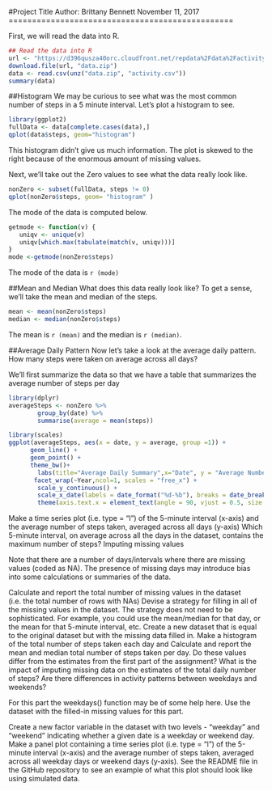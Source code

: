 #Project Title
Author: Brittany Bennett
November 11, 2017  
================================================

First, we will read the data into R.
```r
## Read the data into R
url <- "https://d396qusza40orc.cloudfront.net/repdata%2Fdata%2Factivity.zip"
download.file(url, "data.zip")
data <- read.csv(unz("data.zip", "activity.csv"))
summary(data)
```

##Histogram
We may be curious to see what was the most common number of steps in a 5 minute interval. Let's plot a histogram to see.

```r
library(ggplot2)
fullData <- data[complete.cases(data),]
qplot(data$steps, geom="histogram")
```

This histogram didn't give us much information. The plot is skewed to the right because of the enormous amount of missing values.

Next, we'll take out the Zero values to see what the data really look like.

```r
nonZero <- subset(fullData, steps != 0)
qplot(nonZero$steps, geom= "histogram" )
```

The mode of the data is computed below.
```r
getmode <- function(v) {
   uniqv <- unique(v)
   uniqv[which.max(tabulate(match(v, uniqv)))]
}
mode <-getmode(nonZero$steps)
```
The mode of the data is `r (mode)` 


##Mean and Median 
What does this data really look like? To get a sense, we'll take the mean and median of the steps.

```r
mean <- mean(nonZero$steps)
median <- median(nonZero$steps)
```

The mean is `r (mean)` and the median is `r (median)`.

##Average Daily Pattern
Now let's take a look at the average daily pattern. How many steps were taken on average across all days?

We'll first summarize the data so that we have a table that summarizes the average number of steps per day

```r
library(dplyr)
averageSteps <- nonZero %>%
        group_by(date) %>%
        summarise(average = mean(steps))
```


```r
library(scales) 
ggplot(averageSteps, aes(x = date, y = average, group =1)) + 
      geom_line() +
      geom_point() + 
      theme_bw()+
        labs(title="Average Daily Summary",x="Date", y = "Average Number of Steps")+
       facet_wrap(~Year,ncol=1, scales = "free_x") + 
        scale_y_continuous() + 
        scale_x_date(labels = date_format("%d-%b"), breaks = date_breaks("2 weeks")) +
        theme(axis.text.x = element_text(angle = 90, vjust = 0.5, size = 8))
```

Make a time series plot (i.e. type = "l") of the 5-minute interval (x-axis) and the average number of steps taken, averaged across all days (y-axis)
Which 5-minute interval, on average across all the days in the dataset, contains the maximum number of steps?
Imputing missing values

Note that there are a number of days/intervals where there are missing values (coded as NA). The presence of missing days may introduce bias into some calculations or summaries of the data.

Calculate and report the total number of missing values in the dataset (i.e. the total number of rows with NAs)
Devise a strategy for filling in all of the missing values in the dataset. The strategy does not need to be sophisticated. For example, you could use the mean/median for that day, or the mean for that 5-minute interval, etc.
Create a new dataset that is equal to the original dataset but with the missing data filled in.
Make a histogram of the total number of steps taken each day and Calculate and report the mean and median total number of steps taken per day. Do these values differ from the estimates from the first part of the assignment? What is the impact of imputing missing data on the estimates of the total daily number of steps?
Are there differences in activity patterns between weekdays and weekends?

For this part the weekdays() function may be of some help here. Use the dataset with the filled-in missing values for this part.

Create a new factor variable in the dataset with two levels - "weekday" and "weekend" indicating whether a given date is a weekday or weekend day.
Make a panel plot containing a time series plot (i.e. type = "l") of the 5-minute interval (x-axis) and the average number of steps taken, averaged across all weekday days or weekend days (y-axis). See the README file in the GitHub repository to see an example of what this plot should look like using simulated data.